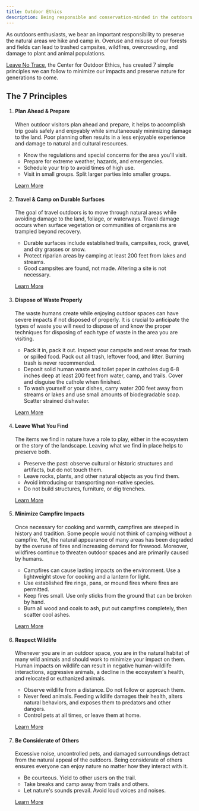 ```yaml
---
title: Outdoor Ethics
description: Being responsible and conservation-minded in the outdoors
---
```


As outdoors enthusiasts, we bear an important responsibility to preserve the natural areas we hike and camp in. Overuse and misuse of our forests and fields can lead to trashed campsites, wildfires, overcrowding, and damage to plant and animal populations.

[Leave No Trace](https://lnt.org/why/7-principles/), the Center for Outdoor Ethics, has created 7 simple principles we can follow to minimize our impacts and preserve nature for generations to come.

## The 7 Principles


<Steps>

1. #### Plan Ahead & Prepare

    When outdoor visitors plan ahead and prepare, it helps to accomplish trip goals safely and enjoyably while simultaneously minimizing damage to the land. Poor planning often results in a less enjoyable experience and damage to natural and cultural resources.

    - Know the regulations and special concerns for the area you'll visit.
    - Prepare for extreme weather, hazards, and emergencies.
    - Schedule your trip to avoid times of high use.
    - Visit in small groups. Split larger parties into smaller groups.

    [Learn More](https://lnt.org/why/7-principles/plan-ahead-and-prepare/)

2. #### Travel & Camp on Durable Surfaces

    The goal of travel outdoors is to move through natural areas while avoiding damage to the land, foliage, or waterways. Travel damage occurs when surface vegetation or communities of organisms are trampled beyond recovery.

    - Durable surfaces include established trails, campsites, rock, gravel, and dry grasses or snow.
    - Protect riparian areas by camping at least 200 feet from lakes and streams.
    - Good campsites are found, not made. Altering a site is not necessary.

    [Learn More](https://lnt.org/why/7-principles/travel-camp-on-durable-surfaces/)

3. #### Dispose of Waste Properly

    The waste humans create while enjoying outdoor spaces can have severe impacts if not disposed of properly. It is crucial to anticipate the types of waste you will need to dispose of and know the proper techniques for disposing of each type of waste in the area you are visiting.

    - Pack it in, pack it out. Inspect your campsite and rest areas for trash or spilled food. Pack out all trash, leftover food, and litter. Burning trash is never recommended.
    - Deposit solid human waste and toilet paper in catholes dug 6-8 inches deep at least 200 feet from water, camp, and trails. Cover and disguise the cathole when finished.
    - To wash yourself or your dishes, carry water 200 feet away from streams or lakes and use small amounts of biodegradable soap. Scatter strained dishwater.

    [Learn More](https://lnt.org/why/7-principles/dispose-of-waste-properly/)

4. #### Leave What You Find

    The items we find in nature have a role to play, either in the ecosystem or the story of the landscape. Leaving what we find in place helps to preserve both.

    - Preserve the past: observe cultural or historic structures and artifacts, but do not touch them.
    - Leave rocks, plants, and other natural objects as you find them.
    - Avoid introducing or transporting non-native species.
    - Do not build structures, furniture, or dig trenches.

    [Learn More](https://lnt.org/why/7-principles/leave-what-you-find/)

5. #### Minimize Campfire Impacts

    Once necessary for cooking and warmth, campfires are steeped in history and tradition. Some people would not think of camping without a campfire. Yet, the natural appearance of many areas has been degraded by the overuse of fires and increasing demand for firewood. Moreover, wildfires continue to threaten outdoor spaces and are primarily caused by humans.

    - Campfires can cause lasting impacts on the environment. Use a lightweight stove for cooking and a lantern for light.
    - Use established fire rings, pans, or mound fires where fires are permitted.
    - Keep fires small. Use only sticks from the ground that can be broken by hand.
    - Burn all wood and coals to ash, put out campfires completely, then scatter cool ashes.

    [Learn More](https://lnt.org/why/7-principles/minimize-campfire-impacts/)

6. #### Respect Wildlife

    Whenever you are in an outdoor space, you are in the natural habitat of many wild animals and should work to minimize your impact on them. Human impacts on wildlife can result in negative human-wildlife interactions, aggressive animals, a decline in the ecosystem's health, and relocated or euthanized animals.

    - Observe wildlife from a distance. Do not follow or approach them.
    - Never feed animals. Feeding wildlife damages their health, alters natural behaviors, and exposes them to predators and other dangers.
    - Control pets at all times, or leave them at home.

    [Learn More](https://lnt.org/why/7-principles/respect-wildlife/)

7. #### Be Considerate of Others

    Excessive noise, uncontrolled pets, and damaged surroundings detract from the natural appeal of the outdoors. Being considerate of others ensures everyone can enjoy nature no matter how they interact with it.

    - Be courteous. Yield to other users on the trail.
    - Take breaks and camp away from trails and others.
    - Let nature's sounds prevail. Avoid loud voices and noises.

    [Learn More](https://lnt.org/why/7-principles/be-considerate-of-other-visitors/)

</Steps>
